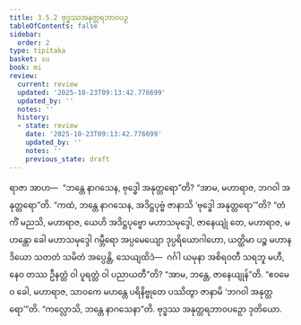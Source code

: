 ```yaml
---
title: 3.5.2 ဗုဒ္ဓဿအနုတ္တရဘာဝပဉှ
tableOfContents: false
sidebar:
  order: 2
type: tipitaka
basket: su
book: mi
review:
  current: review
  updated: '2025-10-23T09:13:42.776699'
  updated_by: ''
  notes: ''
  history:
  - state: review
    date: '2025-10-23T09:13:42.776699'
    updated_by: ''
    notes: ''
    previous_state: draft
---
```



<ReviewStatus review={frontmatter.review} showDetails={true} />

<HypothesisAnnotation frontmatter={frontmatter} />

<DynamicBreadcrumb />

<Division number="74" book="mi" e="ch" v="28">

<Paragraph number="363" book="mi">
ရာဇာ အာဟ—  “ဘန္တေ နာဂသေန, ဗုဒ္ဓေါ အနုတ္တရော”တိ? “အာမ, မဟာရာဇ, ဘဂဝါ အနုတ္တရော”တိ. “ကထံ, ဘန္တေ နာဂသေန, အဒိဋ္ဌပုဗ္ဗံ ဇာနာသိ ‘ဗုဒ္ဓေါ အနုတ္တရော’”တိ? “တံ ကိံ မညသိ, မဟာရာဇ, ယေဟိ အဒိဋ္ဌပုဗ္ဗော မဟာသမုဒ္ဒေါ, ဇာနေယျုံ တေ, မဟာရာဇ, မဟန္တော ခေါ မဟာသမုဒ္ဒေါ ဂမ္ဘီရော အပ္ပမေယျော ဒုပ္ပရိယောဂါဟော, ယတ္ထိမာ ပဉ္စ မဟာနဒိယော သတတံ သမိတံ အပ္ပေန္တိ, သေယျထိဒံ—  ဂင်္ဂါ ယမုနာ အစိရဝတီ သရဘူ မဟီ, နေဝ တဿ ဦနတ္တံ ဝါ ပူရတ္တံ ဝါ ပညာယတီ”တိ? “အာမ, ဘန္တေ, ဇာနေယျုန်”တိ. “ဧဝမေဝ ခေါ, မဟာရာဇ, သာဝကေ မဟန္တေ ပရိနိဗ္ဗုတေ ပဿိတွာ ဇာနာမိ ‘ဘဂဝါ အနုတ္တရော’”တိ.
</Paragraph>

<Paragraph number="364" book="mi">
“ကလ္လောသိ, ဘန္တေ နာဂသေနာ”တိ.

</Paragraph>
</Division>

<Paragraph number="365" type="center" book="mi">
ဗုဒ္ဓဿ အနုတ္တရဘာဝပဉှော ဒုတိယော.
</Paragraph>
